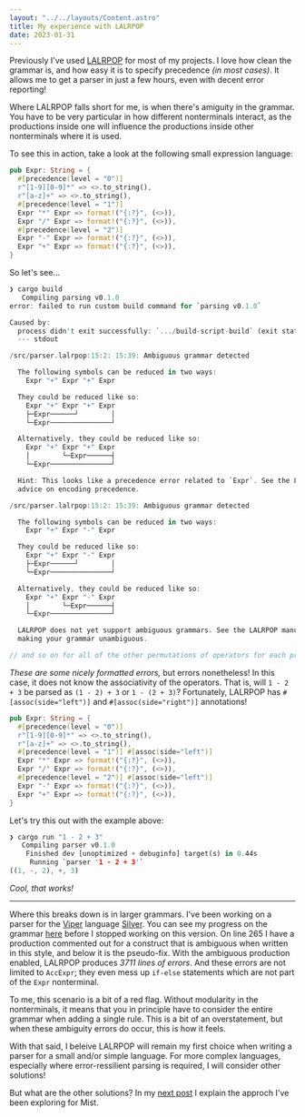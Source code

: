 ```yaml
---
layout: "../../layouts/Content.astro"
title: My experience with LALRPOP
date: 2023-01-31
---
```



Previously I've used [LALRPOP](https://github.com/lalrpop/lalrpop/) for most of
my projects. I love how clean the grammar is, and how easy it is to specify
precedence _(in most cases)_. It allows me to get a parser in just a few hours,
even with decent error reporting!

Where LALRPOP falls short for me, is when there's amiguity in the grammar. You
have to be very particular in how different nonterminals interact, as the
productions inside one will influence the productions inside other nonterminals
where it is used.

To see this in action, take a look at the following small expression language:

```rs
pub Expr: String = {
  #[precedence(level = "0")]
  r"[1-9][0-9]*" => <>.to_string(),
  r"[a-z]+" => <>.to_string(),
  #[precedence(level = "1")]
  Expr "*" Expr => format!("{:?}", (<>)),
  Expr "/" Expr => format!("{:?}", (<>)),
  #[precedence(level = "2")]
  Expr "-" Expr => format!("{:?}", (<>)),
  Expr "+" Expr => format!("{:?}", (<>)),
}
```

So let's see...

```rs
❯ cargo build
   Compiling parsing v0.1.0
error: failed to run custom build command for `parsing v0.1.0`

Caused by:
  process didn't exit successfully: `.../build-script-build` (exit status: 1)
  --- stdout

/src/parser.lalrpop:15:2: 15:39: Ambiguous grammar detected

  The following symbols can be reduced in two ways:
    Expr "+" Expr "+" Expr

  They could be reduced like so:
    Expr "+" Expr "+" Expr
    ├─Expr──────┘        │
    └─Expr───────────────┘

  Alternatively, they could be reduced like so:
    Expr "+" Expr "+" Expr
    │        └─Expr──────┤
    └─Expr───────────────┘

  Hint: This looks like a precedence error related to `Expr`. See the LALRPOP manual for
  advice on encoding precedence.

/src/parser.lalrpop:15:2: 15:39: Ambiguous grammar detected

  The following symbols can be reduced in two ways:
    Expr "+" Expr "-" Expr

  They could be reduced like so:
    Expr "+" Expr "-" Expr
    ├─Expr──────┘        │
    └─Expr───────────────┘

  Alternatively, they could be reduced like so:
    Expr "+" Expr "-" Expr
    │        └─Expr──────┤
    └─Expr───────────────┘

  LALRPOP does not yet support ambiguous grammars. See the LALRPOP manual for advice on
  making your grammar unambiguous.

// and so on for all of the other permutations of operators for each precedence ...
```

_These are some nicely formatted errors,_ but errors nonetheless! In this case,
it does not know the associativity of the operators. That is, will `1 - 2 + 3`
be parsed as `(1 - 2) + 3` or `1 - (2 + 3)`? Fortunately, LALRPOP has
`#[assoc(side="left")]` and `#[assoc(side="right")]` annotations!

```rs
pub Expr: String = {
  #[precedence(level = "0")]
  r"[1-9][0-9]*" => <>.to_string(),
  r"[a-z]+" => <>.to_string(),
  #[precedence(level = "1")] #[assoc(side="left")]
  Expr "*" Expr => format!("{:?}", (<>)),
  Expr "/" Expr => format!("{:?}", (<>)),
  #[precedence(level = "2")] #[assoc(side="left")]
  Expr "-" Expr => format!("{:?}", (<>)),
  Expr "+" Expr => format!("{:?}", (<>)),
}
```

Let's try this out with the example above:

```rs
❯ cargo run "1 - 2 + 3"
   Compiling parser v0.1.0
    Finished dev [unoptimized + debuginfo] target(s) in 0.44s
     Running `parser '1 - 2 + 3'`
((1, -, 2), +, 3)
```

_Cool, that works!_

---

Where this breaks down is in larger grammars. I've been working on a parser for
the [Viper](https://www.pm.inf.ethz.ch/research/viper.html) language
[Silver](https://github.com/viperproject/silver). You can see my progress on the
grammar
[here](https://gist.github.com/oeb25/d005407173ac470899ca358c63406bcf#file-silver-lalrpop-L265-L266)
before I stopped working on this version. On line 265 I have a production
commented out for a construct that is ambiguous when written in this style, and
below it is the pseudo-fix. With the ambiguous production enabled, LALRPOP
produces _3711 lines of errors_. And these errors are not limited to `AccExpr`;
they even mess up `if-else` statements which are not part of the `Expr`
nonterminal.

To me, this scenario is a bit of a red flag. Without modularity in the
nonterminals, it means that you in principle have to consider the entire
grammar when adding a single rule. This is a bit of an overstatement, but when
these ambiguity errors do occur, this is how it feels.

With that said, I beleive LALRPOP will remain my first choice when writing a
parser for a small and/or simple language. For more complex languages,
especially where error-ressilient parsing is required, I will consider other
solutions!

But what are the other solutions? In my [next post](2023-02-01-parsing) I
explain the approch I've been exploring for Mist.
